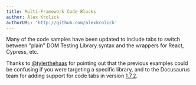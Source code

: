 ```yaml
---
title: Multi-Framework Code Blocks
author: Alex Krolick
authorURL: 'http://github.com/alexkrolick'
---
```


Many of the code samples have been updated to include tabs to switch between
"plain" DOM Testing Library syntax and the wrappers for React, Cypress, etc.

Thanks to [@tylerthehaas](https://github.com/tylerthehaas) for pointing out that
the previous examples could be confusing if you were targeting a specific
library, and to the Docusaurus team for adding support for code tabs in version
[1.7.2](https://github.com/facebook/Docusaurus/blob/master/CHANGELOG.md#170---2019-1-23).
